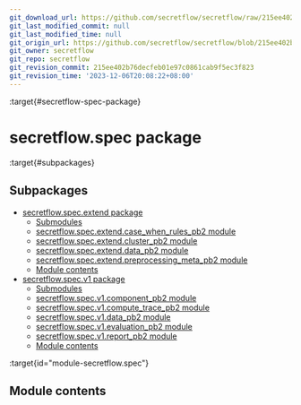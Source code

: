 ```yaml
---
git_download_url: https://github.com/secretflow/secretflow/raw/215ee402b76decfeb01e97c0861cab9f5ec3f823/docs/source/secretflow.spec.rst
git_last_modified_commit: null
git_last_modified_time: null
git_origin_url: https://github.com/secretflow/secretflow/blob/215ee402b76decfeb01e97c0861cab9f5ec3f823/docs/source/secretflow.spec.rst
git_owner: secretflow
git_repo: secretflow
git_revision_commit: 215ee402b76decfeb01e97c0861cab9f5ec3f823
git_revision_time: '2023-12-06T20:08:22+08:00'
---
```


:target{#secretflow-spec-package}

# secretflow\.spec package

:target{#subpackages}

## Subpackages

<TableOfContents>


  - [secretflow.spec.extend package](secretflow.spec.spec.extend.mdx)
    - [Submodules](secretflow.spec.spec.extend.mdx#submodules)
    - [secretflow.spec.extend.case\_when\_rules\_pb2 module](secretflow.spec.spec.extend.mdx#module-secretflow.spec.extend.case_when_rules_pb2)
    - [secretflow.spec.extend.cluster\_pb2 module](secretflow.spec.spec.extend.mdx#module-secretflow.spec.extend.cluster_pb2)
    - [secretflow.spec.extend.data\_pb2 module](secretflow.spec.spec.extend.mdx#module-secretflow.spec.extend.data_pb2)
    - [secretflow.spec.extend.preprocessing\_meta\_pb2 module](secretflow.spec.spec.extend.mdx#module-secretflow.spec.extend.preprocessing_meta_pb2)
    - [Module contents](secretflow.spec.spec.extend.mdx#module-secretflow.spec.extend)
  - [secretflow.spec.v1 package](secretflow.spec.spec.v1.mdx)
    - [Submodules](secretflow.spec.spec.v1.mdx#submodules)
    - [secretflow.spec.v1.component\_pb2 module](secretflow.spec.spec.v1.mdx#module-secretflow.spec.v1.component_pb2)
    - [secretflow.spec.v1.compute\_trace\_pb2 module](secretflow.spec.spec.v1.mdx#module-secretflow.spec.v1.compute_trace_pb2)
    - [secretflow.spec.v1.data\_pb2 module](secretflow.spec.spec.v1.mdx#module-secretflow.spec.v1.data_pb2)
    - [secretflow.spec.v1.evaluation\_pb2 module](secretflow.spec.spec.v1.mdx#module-secretflow.spec.v1.evaluation_pb2)
    - [secretflow.spec.v1.report\_pb2 module](secretflow.spec.spec.v1.mdx#module-secretflow.spec.v1.report_pb2)
    - [Module contents](secretflow.spec.spec.v1.mdx#module-secretflow.spec.v1)
</TableOfContents>

:target{id="module-secretflow.spec"}

## <Target id="module-contents" />Module contents
